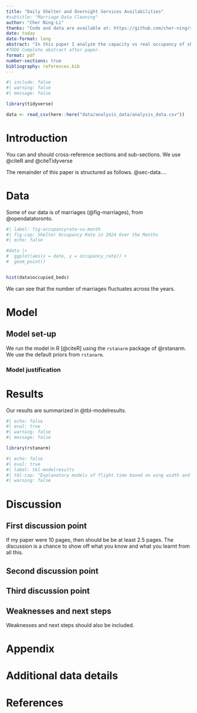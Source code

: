 ```yaml
---
title: "Daily Shelter and Overnight Services Availabilities"
#subtitle: "Marriage Data Cleaning"
author: "Cher Ning-Li"
thanks: "Code and data are available at: https://github.com/cher-ning/shelter_occupancies"
date: today
date-format: long
abstract: "In this paper I analyze the capacity vs real occupancy of shelters across Canada."
#TODO Complete abstract after paper.
format: pdf
number-sections: true
bibliography: references.bib
---
```


```r
#| include: false
#| warning: false
#| message: false

library(tidyverse)

data <- read_csv(here::here("data/analysis_data/analysis_data.csv"))
```


# Introduction

You can and should cross-reference sections and sub-sections. We use @citeR and @citeTidyverse

The remainder of this paper is structured as follows. @sec-data....



# Data {#sec-data}

Some of our data is of marriages (@fig-marriages), from @opendatatoronto.

```r
#| label: fig-occupancyrate-vs-month
#| fig-cap: Shelter Occupancy Rate in 2024 Over the Months
#| echo: false

#data |> 
#  ggplot(aes(x = date, y = occupancy_rate)) + 
#  geom_point()


hist(data$occupied_beds)
```

We can see that the number of marriages fluctuates across the years.


# Model


## Model set-up


We run the model in R [@citeR] using the `rstanarm` package of @rstanarm. We use the default priors from `rstanarm`.


### Model justification


# Results

Our results are summarized in @tbl-modelresults.

```r
#| echo: false
#| eval: true
#| warning: false
#| message: false

library(rstanarm)

```

```r
#| echo: false
#| eval: true
#| label: tbl-modelresults
#| tbl-cap: "Explanatory models of flight time based on wing width and wing length"
#| warning: false


```


# Discussion

## First discussion point {#sec-first-point}

If my paper were 10 pages, then should be be at least 2.5 pages. The discussion is a chance to show off what you know and what you learnt from all this. 

## Second discussion point

## Third discussion point

## Weaknesses and next steps

Weaknesses and next steps should also be included.

\newpage

\appendix

# Appendix {-}


# Additional data details



\newpage


# References